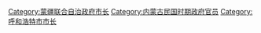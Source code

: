 [[Category:蒙疆联合自治政府市长|Category:蒙疆联合自治政府市长]]
[[Category:内蒙古民国时期政府官员|Category:内蒙古民国时期政府官员]]
[[Category:呼和浩特市市长|Category:呼和浩特市市长]]